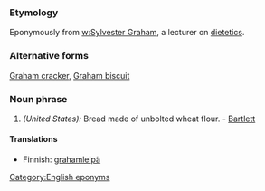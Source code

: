 ===Etymology===
Eponymously from [[w:Sylvester Graham]], a lecturer on [[dietetics]].
===Alternative forms===
[[Graham cracker]], [[Graham biscuit]]
===Noun phrase===
#''(United States):'' Bread made of unbolted wheat flour. - [[Bartlett]]

====Translations====
*Finnish: [[grahamleipä]]

[[Category:English eponyms]]